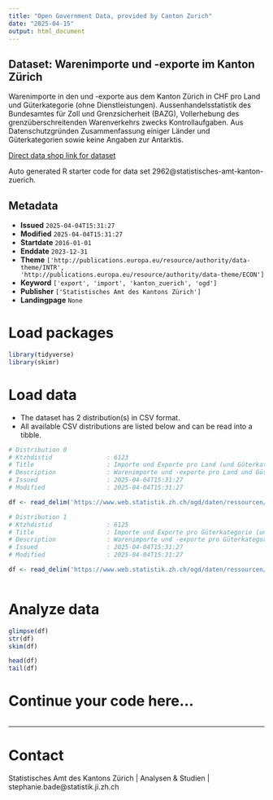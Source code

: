```yaml
---
title: "Open Government Data, provided by Canton Zurich"
date: "2025-04-15"
output: html_document
---
```


## Dataset: Warenimporte und -exporte im Kanton Zürich

Warenimporte in den und -exporte aus dem Kanton Zürich in CHF pro Land und Güterkategorie (ohne Dienstleistungen). Aussenhandelsstatistik des Bundesamtes für Zoll und Grenzsicherheit (BAZG), Vollerhebung des grenzüberschreitenden Warenverkehrs zwecks Kontrollaufgaben. Aus Datenschutzgründen Zusammenfassung einiger Länder und Güterkategorien sowie keine Angaben zur Antarktis.

[Direct data shop link for dataset](https://www.zh.ch/de/politik-staat/statistik-daten/datenkatalog.html#/datasets/2962@statistisches-amt-kanton-zuerich)

Auto generated R starter code for data set 2962@statistisches-amt-kanton-zuerich.

## Metadata

- **Issued** `2025-04-04T15:31:27`
- **Modified** `2025-04-04T15:31:27`
- **Startdate** `2016-01-01`
- **Enddate** `2023-12-31`
- **Theme** `['http://publications.europa.eu/resource/authority/data-theme/INTR', 'http://publications.europa.eu/resource/authority/data-theme/ECON']`
- **Keyword** `['export', 'import', 'kanton_zuerich', 'ogd']`
- **Publisher** `['Statistisches Amt des Kantons Zürich']`
- **Landingpage** `None`


# Load packages

```r

library(tidyverse)
library(skimr)

```

# Load data

-   The dataset has 2 distribution(s) in CSV format.
-   All available CSV distributions are listed below and can be read into a tibble.

```r

# Distribution 0
# Ktzhdistid               : 6123
# Title                    : Importe und Exporte pro Land (und Güterkategorie)
# Description              : Warenimporte und -exporte pro Land und Güterkategorie. Total 1 enthält keine Edelmetalle, Edel- und Schmucksteine, Kunstgegenstände und Antiquitäten, Total 2 hingegen schon. Aus Datenschutzgründen Zusammenfassung von einigen Güterkategorien und Ländern. Die Sammelkategorien sind so gebildet, dass die Ländertotale korrekt sind. Maschinenlesbares Format.
# Issued                   : 2025-04-04T15:31:27
# Modified                 : 2025-04-04T15:31:27

df <- read_delim('https://www.web.statistik.zh.ch/ogd/daten/ressourcen/KTZH_00002962_00006123.csv')

# Distribution 1
# Ktzhdistid               : 6125
# Title                    : Importe und Exporte pro Güterkategorie (und Land)
# Description              : Warenimporte und -exporte pro Güterkategorie und Land. Total 1 enthält keine Edelmetalle, Edel- und Schmucksteine, Kunstgegenstände und Antiquitäten, Total 2 hingegen schon. Aus Datenschutzgründen Zusammenfassung von einigen Ländern und Güterkategorien. Die Sammelkategorien sind so gebildet, dass die Totale der Güterkategorien korrekt sind. Maschinenlesbares Format.
# Issued                   : 2025-04-04T15:31:27
# Modified                 : 2025-04-04T15:31:27

df <- read_delim('https://www.web.statistik.zh.ch/ogd/daten/ressourcen/KTZH_00002962_00006125.csv')



```

# Analyze data

```r

glimpse(df)
str(df)
skim(df)

head(df)
tail(df)

```

# Continue your code here...

```r

```

------------------------------------------------------------------------

# Contact

Statistisches Amt des Kantons Zürich | Analysen & Studien | stephanie.bade@statistik.ji.zh.ch
